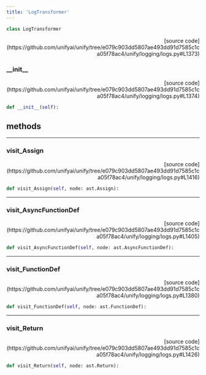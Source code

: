 ```yaml
---
title: 'LogTransformer'
---
```


```python
class LogTransformer
```

<p align="right">[source code](https://github.com/unifyai/unify/tree/e079c903dd5807ae493dd91d7585c1ca05f78ac4/unify/logging/logs.py#L1373)</p>



### \_\_init\_\_

<p align="right">[source code](https://github.com/unifyai/unify/tree/e079c903dd5807ae493dd91d7585c1ca05f78ac4/unify/logging/logs.py#L1374)</p>

```python
def __init__(self):
```



## methods

---

### visit\_Assign

<p align="right">[source code](https://github.com/unifyai/unify/tree/e079c903dd5807ae493dd91d7585c1ca05f78ac4/unify/logging/logs.py#L1416)</p>

```python
def visit_Assign(self, node: ast.Assign):
```



---

### visit\_AsyncFunctionDef

<p align="right">[source code](https://github.com/unifyai/unify/tree/e079c903dd5807ae493dd91d7585c1ca05f78ac4/unify/logging/logs.py#L1405)</p>

```python
def visit_AsyncFunctionDef(self, node: ast.AsyncFunctionDef):
```



---

### visit\_FunctionDef

<p align="right">[source code](https://github.com/unifyai/unify/tree/e079c903dd5807ae493dd91d7585c1ca05f78ac4/unify/logging/logs.py#L1380)</p>

```python
def visit_FunctionDef(self, node: ast.FunctionDef):
```



---

### visit\_Return

<p align="right">[source code](https://github.com/unifyai/unify/tree/e079c903dd5807ae493dd91d7585c1ca05f78ac4/unify/logging/logs.py#L1426)</p>

```python
def visit_Return(self, node: ast.Return):
```

